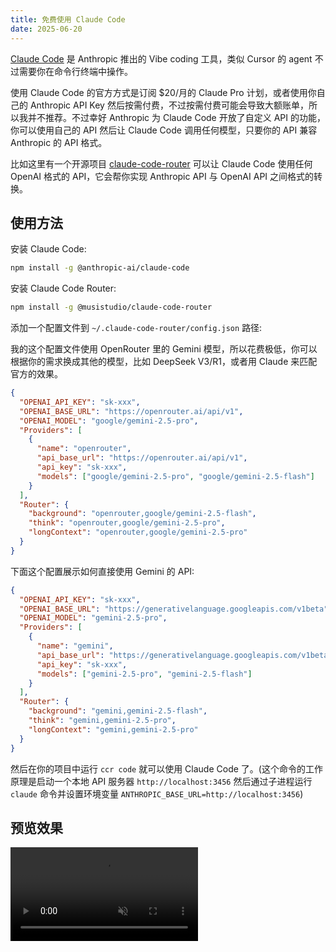 ```yaml
---
title: 免费使用 Claude Code
date: 2025-06-20
---
```



[Claude Code](https://www.anthropic.com/claude-code) 是 Anthropic 推出的 Vibe coding 工具，类似 Cursor 的 agent 不过需要你在命令行终端中操作。

使用 Claude Code 的官方方式是订阅 $20/月的 Claude Pro 计划，或者使用你自己的 Anthropic API Key 然后按需付费，不过按需付费可能会导致大额账单，所以我并不推荐。不过幸好 Anthropic 为 Claude Code 开放了自定义 API 的功能，你可以使用自己的 API 然后让 Claude Code 调用任何模型，只要你的 API 兼容 Anthropic 的 API 格式。

比如这里有一个开源项目 [claude-code-router](https://github.com/musistudio/claude-code-router) 可以让 Claude Code 使用任何 OpenAI 格式的 API，它会帮你实现 Anthropic API 与 OpenAI API 之间格式的转换。

## 使用方法

安装 Claude Code:

```bash
npm install -g @anthropic-ai/claude-code
```

安装 Claude Code Router:

```bash
npm install -g @musistudio/claude-code-router
```

添加一个配置文件到 `~/.claude-code-router/config.json` 路径:

我的这个配置文件使用 OpenRouter 里的 Gemini 模型，所以花费极低，你可以根据你的需求换成其他的模型，比如 DeepSeek V3/R1，或者用 Claude 来匹配官方的效果。

```json
{
  "OPENAI_API_KEY": "sk-xxx",
  "OPENAI_BASE_URL": "https://openrouter.ai/api/v1",
  "OPENAI_MODEL": "google/gemini-2.5-pro",
  "Providers": [
    {
      "name": "openrouter",
      "api_base_url": "https://openrouter.ai/api/v1",
      "api_key": "sk-xxx",
      "models": ["google/gemini-2.5-pro", "google/gemini-2.5-flash"]
    }
  ],
  "Router": {
    "background": "openrouter,google/gemini-2.5-flash",
    "think": "openrouter,google/gemini-2.5-pro",
    "longContext": "openrouter,google/gemini-2.5-pro"
  }
}
```

下面这个配置展示如何直接使用 Gemini 的 API:

```json
{
  "OPENAI_API_KEY": "sk-xxx",
  "OPENAI_BASE_URL": "https://generativelanguage.googleapis.com/v1beta",
  "OPENAI_MODEL": "gemini-2.5-pro",
  "Providers": [
    {
      "name": "gemini",
      "api_base_url": "https://generativelanguage.googleapis.com/v1beta",
      "api_key": "sk-xxx",
      "models": ["gemini-2.5-pro", "gemini-2.5-flash"]
    }
  ],
  "Router": {
    "background": "gemini,gemini-2.5-flash",
    "think": "gemini,gemini-2.5-pro",
    "longContext": "gemini,gemini-2.5-pro"
  }
}
```

然后在你的项目中运行 `ccr code` 就可以使用 Claude Code 了。(这个命令的工作原理是启动一个本地 API 服务器 `http://localhost:3456` 然后通过子进程运行 `claude` 命令并设置环境变量 `ANTHROPIC_BASE_URL=http://localhost:3456`)

## 预览效果

<video src={demo} alt="demo" controls muted playsinline />
